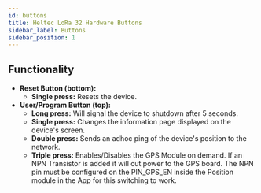 ```yaml
---
id: buttons
title: Heltec LoRa 32 Hardware Buttons
sidebar_label: Buttons
sidebar_position: 1
---
```


## Functionality

- **Reset Button (bottom):**
  - **Single press:** Resets the device.
- **User/Program Button (top):**
  - **Long press:** Will signal the device to shutdown after 5 seconds.
  - **Single press:** Changes the information page displayed on the device's screen.
  - **Double press:** Sends an adhoc ping of the device's position to the network.
  - **Triple press:** Enables/Disables the GPS Module on demand. If an NPN Transistor is added it will cut power to the GPS board. The NPN pin must be configured on the PIN_GPS_EN inside the Position module in the App for this switching to work.
